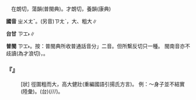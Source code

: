 
=={{ruby|奘|ㄓㄨㄤˇ}}==

　在朗切，蕩韻(普閩典)。才朗切，養韻(康典)

'''國音''' <rt>ㄓㄨㄤˇ</rt>。(另音)<rt>ㄗㄤˋ</rt>，大、粗大∥

'''台甘''' <rt>ㄗㆲ˫</rt>∥

'''普閩''' <rt>ㄗㆲ˫</rt>。按：普閩典所收普通話音分{{ruby|「|ㄗㄤˋ}}{{ruby|、|ㄓㄨㄤˇ}}」二音。但所繫反切只一種。 閩南音亦不歧讀{{ruby|。|ㄗㄤ˪}}(為才浪切){{ruby|。|ㄗㆲ˫}}，{{ruby|人|ㄌㄤˊ}}{{ruby|名|ㄇㄧㄚˊ}}{{ruby|玄|ㄏㄧㄢˊ}}{{ruby|奘|ㄗㆲ˫}}。

    

==='''『{{ruby|奘|ㄓㄨㄤˇ}}』'''===
: [狀] 徑圍粗而大，高大健壯(重編國語引揚氏方言)。 例：～身子並不結實(陸彙)。(台){{ruby|身|ㄒㄧㄥ}}{{ruby|軀|ㄎㄨ}}{{ruby|粗|ㄘㆦ}}{{ruby|樸|ㄆㄜㆷ}}(/{{ruby|大|ㄉㄨㄚ˫}}{{ruby|栽|ㄘㄞ˫}}/{{ruby|大|ㄉㄨㄚ˫}}{{ruby|欉|ㄗㄤˊ}}/{{ruby|大|ㄉㄨㄚ˫}}{{ruby|箍|ㄎㆦ}}{{ruby|頭|ㄊㄠˊ}}){{ruby|並|ㄅㄧㄥ˫}}{{ruby|無|ㆠㄜˊ}}{{ruby|勇|ㄧㆲˋ}}{{ruby|健|ㄍㄧㆩ˫}}。
    
